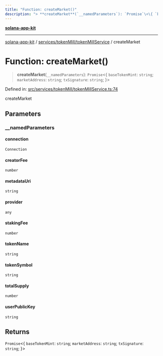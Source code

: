 ```yaml
---
title: "Function: createMarket()"
description: "> **createMarket**(`__namedParameters`): `Promise`\<\{ `baseTokenMint`: `string`; `marketAddress`: `string`; `txSignature`: `string`; \}\>"
---
```


[**solana-app-kit**](../../../../README.mdx)

***

[solana-app-kit](../../../../README.mdx) / [services/tokenMill/tokenMillService](../README.mdx) / createMarket

# Function: createMarket()

> **createMarket**(`__namedParameters`): `Promise`\<\{ `baseTokenMint`: `string`; `marketAddress`: `string`; `txSignature`: `string`; \}\>

Defined in: [src/services/tokenMill/tokenMillService.ts:74](https://github.com/SendArcade/solana-social-starter/blob/b27156124ee1831d644b1af765e8d55a2885cd4f/src/services/tokenMill/tokenMillService.ts#L74)

createMarket

## Parameters

### \_\_namedParameters

#### connection

`Connection`

#### creatorFee

`number`

#### metadataUri

`string`

#### provider

`any`

#### stakingFee

`number`

#### tokenName

`string`

#### tokenSymbol

`string`

#### totalSupply

`number`

#### userPublicKey

`string`

## Returns

`Promise`\<\{ `baseTokenMint`: `string`; `marketAddress`: `string`; `txSignature`: `string`; \}\>
